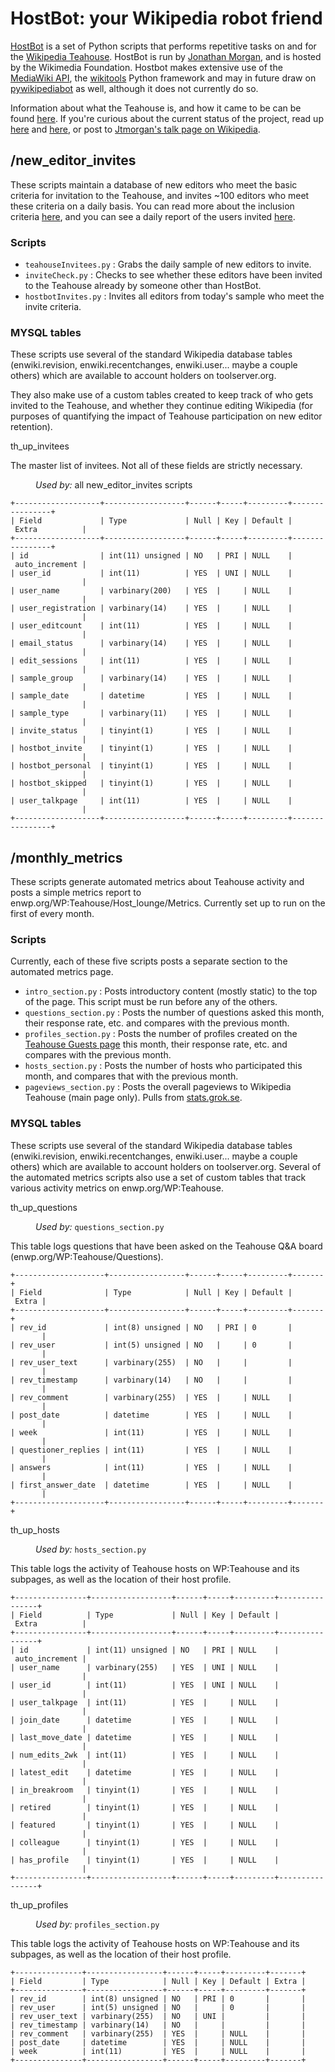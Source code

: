 = HostBot: your Wikipedia robot friend =
[http://en.wikipedia.org/wiki/User:HostBot HostBot] is a set of Python scripts that performs repetitive tasks on and for the [http://en.wikipedia.org/wiki/Wikipedia:Teahouse Wikipedia Teahouse]. HostBot is run by [http://en.wikipedia.org/wiki/User:Jtmorgan Jonathan Morgan], and is hosted by the Wikimedia Foundation. Hostbot makes extensive use of the [http://www.mediawiki.org/wiki/API:Main_page MediaWiki API], the [http://code.google.com/p/python-wikitools/ wikitools] Python framework and may in future draw on [http://www.mediawiki.org/wiki/Manual:Pywikipediabot pywikipediabot] as well, although it does not currently do so.

Information about what the Teahouse is, and how it came to be can be found [http://meta.wikimedia.org/wiki/Teahouse here]. If you're curious about the current status of the project, read up [http://meta.wikimedia.org/wiki/Research:Teahouse/Phase_2_report here] and [http://meta.wikimedia.org/wiki/Research:Teahouse/Phase_2_report/Metrics here], or post to [http://en.wikipedia.org/wiki/User_talk:Jtmorgan Jtmorgan's talk page on Wikipedia].

== /new_editor_invites ==
These scripts maintain a database of new editors who meet the basic criteria for invitation to the Teahouse, and invites ~100 editors who meet these criteria on a daily basis. You can read more about the inclusion criteria [http://en.wikipedia.org/wiki/Wikipedia:Teahouse/Hosts/Database_reports/Automated_invites here], and you can see a daily report of the users invited [http://en.wikipedia.org/wiki/Wikipedia:Teahouse/Hosts/Database_reports/Automated_invites here].

=== Scripts ===
* <code>teahouseInvitees.py</code> : Grabs the daily sample of new editors to invite.
* <code>inviteCheck.py</code> : Checks to see whether these editors have been invited to the Teahouse already by someone other than HostBot.
* <code>hostbotInvites.py</code> : Invites all editors from today's sample who meet the invite criteria.

=== MYSQL tables ===
These scripts use several of the standard Wikipedia database tables (enwiki.revision, enwiki.recentchanges, enwiki.user... maybe a couple others) which are available to account holders on toolserver.org. 

They also make use of a custom tables created to keep track of who gets invited to the Teahouse, and whether they continue editing Wikipedia (for purposes of quantifying the impact of Teahouse participation on new editor retention).

;th_up_invitees
The master list of invitees. Not all of these fields are strictly necessary.

:''Used by:'' all new_editor_invites scripts

 +-------------------+------------------+------+-----+---------+----------------+
 | Field             | Type             | Null | Key | Default | Extra          |
 +-------------------+------------------+------+-----+---------+----------------+
 | id                | int(11) unsigned | NO   | PRI | NULL    | auto_increment |
 | user_id           | int(11)          | YES  | UNI | NULL    |                |
 | user_name         | varbinary(200)   | YES  |     | NULL    |                |
 | user_registration | varbinary(14)    | YES  |     | NULL    |                |
 | user_editcount    | int(11)          | YES  |     | NULL    |                |
 | email_status      | varbinary(14)    | YES  |     | NULL    |                |
 | edit_sessions     | int(11)          | YES  |     | NULL    |                |
 | sample_group      | varbinary(14)    | YES  |     | NULL    |                |
 | sample_date       | datetime         | YES  |     | NULL    |                |
 | sample_type       | varbinary(11)    | YES  |     | NULL    |                |
 | invite_status     | tinyint(1)       | YES  |     | NULL    |                |
 | hostbot_invite    | tinyint(1)       | YES  |     | NULL    |                |
 | hostbot_personal  | tinyint(1)       | YES  |     | NULL    |                |
 | hostbot_skipped   | tinyint(1)       | YES  |     | NULL    |                |
 | user_talkpage     | int(11)          | YES  |     | NULL    |                |
 +-------------------+------------------+------+-----+---------+----------------+

== /monthly_metrics ==
These scripts generate automated metrics about Teahouse activity and posts a simple metrics report to enwp.org/WP:Teahouse/Host_lounge/Metrics. Currently set up to run on the first of every month.  

=== Scripts ===
Currently, each of these five scripts posts a separate section to the automated metrics page.
* <code>intro_section.py</code> : Posts introductory content (mostly static) to the top of the page. This script must be run before any of the others.
* <code>questions_section.py</code> : Posts the number of questions asked this month, their response rate, etc. and compares with the previous month.
* <code>profiles_section.py</code> : Posts the number of profiles created on the [http://en.wikipedia.org/wiki/Wikipedia:Teahouse/Guests Teahouse Guests page] this month, their response rate, etc. and compares with the previous month.
* <code>hosts_section.py</code> : Posts the number of hosts who participated this month, and compares that with the previous month.
* <code>pageviews_section.py</code> : Posts the overall pageviews to Wikipedia Teahouse (main page only). Pulls from [http://stats.grok.se/ stats.grok.se].

=== MYSQL tables ===
These scripts use several of the standard Wikipedia database tables (enwiki.revision, enwiki.recentchanges, enwiki.user... maybe a couple others) which are available to account holders on toolserver.org. Several of the automated metrics scripts also use a set of custom tables that track various activity metrics on enwp.org/WP:Teahouse. 

;th_up_questions

:''Used by:'' <code>questions_section.py</code>

This table logs questions that have been asked on the Teahouse Q&A board (enwp.org/WP:Teahouse/Questions).

 +--------------------+-----------------+------+-----+---------+-------+
 | Field              | Type            | Null | Key | Default | Extra |
 +--------------------+-----------------+------+-----+---------+-------+
 | rev_id             | int(8) unsigned | NO   | PRI | 0       |       |
 | rev_user           | int(5) unsigned | NO   |     | 0       |       |
 | rev_user_text      | varbinary(255)  | NO   |     |         |       |
 | rev_timestamp      | varbinary(14)   | NO   |     |         |       |
 | rev_comment        | varbinary(255)  | YES  |     | NULL    |       |
 | post_date          | datetime        | YES  |     | NULL    |       |
 | week               | int(11)         | YES  |     | NULL    |       |
 | questioner_replies | int(11)         | YES  |     | NULL    |       |
 | answers            | int(11)         | YES  |     | NULL    |       |
 | first_answer_date  | datetime        | YES  |     | NULL    |       |
 +--------------------+-----------------+------+-----+---------+-------+

	
;th_up_hosts

:''Used by:'' <code>hosts_section.py</code>

This table logs the activity of Teahouse hosts on WP:Teahouse and its subpages, as well as the location of their host profile.

 +----------------+------------------+------+-----+---------+----------------+
 | Field          | Type             | Null | Key | Default | Extra          |
 +----------------+------------------+------+-----+---------+----------------+
 | id             | int(11) unsigned | NO   | PRI | NULL    | auto_increment |
 | user_name      | varbinary(255)   | YES  | UNI | NULL    |                |
 | user_id        | int(11)          | YES  | UNI | NULL    |                |
 | user_talkpage  | int(11)          | YES  |     | NULL    |                |
 | join_date      | datetime         | YES  |     | NULL    |                |
 | last_move_date | datetime         | YES  |     | NULL    |                |
 | num_edits_2wk  | int(11)          | YES  |     | NULL    |                |
 | latest_edit    | datetime         | YES  |     | NULL    |                |
 | in_breakroom   | tinyint(1)       | YES  |     | NULL    |                |
 | retired        | tinyint(1)       | YES  |     | NULL    |                |
 | featured       | tinyint(1)       | YES  |     | NULL    |                |
 | colleague      | tinyint(1)       | YES  |     | NULL    |                |
 | has_profile    | tinyint(1)       | YES  |     | NULL    |                |
 +----------------+------------------+------+-----+---------+----------------+	

	
;th_up_profiles

:''Used by:'' <code>profiles_section.py</code>

This table logs the activity of Teahouse hosts on WP:Teahouse and its subpages, as well as the location of their host profile.	

 +---------------+-----------------+------+-----+---------+-------+
 | Field         | Type            | Null | Key | Default | Extra |
 +---------------+-----------------+------+-----+---------+-------+
 | rev_id        | int(8) unsigned | NO   | PRI | 0       |       |
 | rev_user      | int(5) unsigned | NO   |     | 0       |       |
 | rev_user_text | varbinary(255)  | NO   | UNI |         |       |
 | rev_timestamp | varbinary(14)   | NO   |     |         |       |
 | rev_comment   | varbinary(255)  | YES  |     | NULL    |       |
 | post_date     | datetime        | YES  |     | NULL    |       |
 | week          | int(11)         | YES  |     | NULL    |       |
 +---------------+-----------------+------+-----+---------+-------+